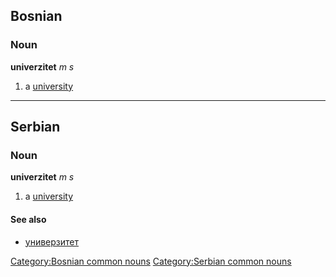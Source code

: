 ==Bosnian==
===Noun===
'''univerzitet''' ''m s''
#a [[university]]
[[Category:Bosnian common nouns]]

----

==Serbian==
===Noun===
'''univerzitet''' ''m s''
#a [[university]]
====See also====
*[[универзитет]]
[[Category:Serbian common nouns]]